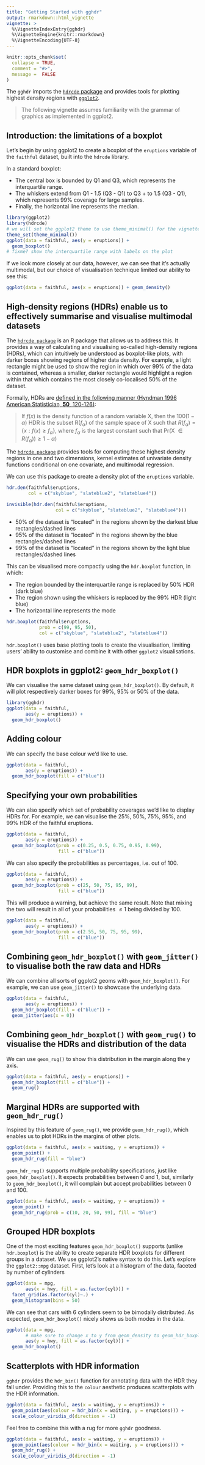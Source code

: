 ```yaml
---
title: "Getting Started with gghdr"
output: rmarkdown::html_vignette
vignette: >
  %\VignetteIndexEntry{gghdr}
  %\VignetteEngine{knitr::rmarkdown}
  %\VignetteEncoding{UTF-8}
---
```


```r
knitr::opts_chunk$set(
  collapse = TRUE,
  comment = "#>",
  message =  FALSE
)
```

The `gghdr` imports the [`hdrcde` package](https://cran.r-project.org/web/packages/hdrcde/index.html) and provides tools for plotting highest density regions with [`ggplot2`](https://ggplot2.tidyverse.org/). 

> The following vignette assumes familiarity with the grammar of graphics as implemented in ggplot2. 

## Introduction: the limitations of a boxplot

Let's begin by using ggplot2 to create a boxplot of the `eruptions` variable of the `faithful` dataset, built into the `hdrcde` library. 

In a standard boxplot:

- The central box is bounded by Q1 and Q3, which represents the interquartile range. 
- The whiskers extend from Q1 - 1.5 (Q3 - Q1) to Q3 + to 1.5 (Q3 - Q1), which represents 99% coverage for large samples. 
- Finally, the horizontal line represents the median.


```r
library(ggplot2)
library(hdrcde)
# we will set the ggplot2 theme to use theme_minimal() for the vignette
theme_set(theme_minimal())
ggplot(data = faithful, aes(y = eruptions)) + 
  geom_boxplot() 
# fixme? show the interquartile range with labels on the plot
```




If we look more closely at our data, however, we can see that it's actually multimodal, but our choice of visualisation technique limited our ability to see this:

```r
ggplot(data = faithful, aes(x = eruptions)) + geom_density()
```

## High-density regions (HDRs) enable us to effectively summarise and visualise multimodal datasets

The [`hdrcde package`](http://pkg.robjhyndman.com/hdrcde/index.html) is an R package that allows us to address this. It provides a way of calculating and visualising so-called high-density regions (HDRs), which can intuitively be understood as boxplot-like plots, with darker boxes showing regions of higher data density. For example, a light rectangle might be used to show the region in which over 99% of the data is contained, whereas a smaller, darker rectangle would highlight a region within that which contains the most closely co-localised 50% of the dataset. 


Formally, HDRs are [defined in the following manner (Hyndman  1996  American Statistician, **50**, 120-126)](https://robjhyndman.com/publications/computing-and-graphing-highest-density-regions/):

> If $f(x)$ is the density function of a random variable X, 
> then the  $100 (1 -\alpha)$ HDR is the subset R($f_\alpha$) of the sample space of X such that 
> $R(f_\alpha) = \{x: f(x) \geq f_\alpha\}$, where $f_\alpha$ is the largest constant such that Pr(X $\in R(f_\alpha)) \geq 1-\alpha$)



The [`hdrcde package`](http://pkg.robjhyndman.com/hdrcde/index.html) provides tools for computing these highest density regions in one and two dimensions, kernel estimates of univariate density functions conditional on one covariate, and multimodal regression. 

We can use this package to create a density plot of the `eruptions` variable.

```r
hdr.den(faithful$eruptions, 
        col = c("skyblue", "slateblue2", "slateblue4"))
```

```r
invisible(hdr.den(faithful$eruptions, 
                  col = c("skyblue", "slateblue2", "slateblue4")))
```



- 50% of the dataset is "located" in the regions shown by the darkest blue rectangles/dashed lines
- 95% of the dataset is "located" in the regions shown by the blue rectangles/dashed lines
- 99% of the dataset is "located" in the regions shown by the light blue rectangles/dashed lines

This can be visualised more compactly using the `hdr.boxplot` function, in which:

- The region bounded by the interquartile range is replaced by 50% HDR (dark blue)
- The region shown using the whiskers is replaced by the 99% HDR (light blue)
- The horizontal line represents the mode 


```r
hdr.boxplot(faithful$eruptions, 
            prob = c(99, 95, 50),
            col = c("skyblue", "slateblue2", "slateblue4"))
```

`hdr.boxplot()` uses base plotting tools to create the visualisation, limiting users' ability to customise and combine it with other `ggplot2` visualisations.


## HDR boxplots in ggplot2: `geom_hdr_boxplot()`

We can visualise the same dataset using `geom_hdr_boxplot()`. By default, it will plot respectively darker boxes for 99%, 95% or 50% of the data.

```r
library(gghdr)
ggplot(data = faithful, 
       aes(y = eruptions)) + 
  geom_hdr_boxplot() 

```

## Adding colour

We can specify the base colour we'd like to use.

```r
ggplot(data = faithful, 
       aes(y = eruptions)) + 
  geom_hdr_boxplot(fill = c("blue")) 
```

## Specifying your own probabilities

We can also specify which set of probability coverages we'd like to display HDRs for. For example, we can visualise the 25%, 50%, 75%, 95%, and 99% HDR of the faithful eruptions.

```r
ggplot(data = faithful, 
       aes(y = eruptions)) + 
  geom_hdr_boxplot(prob = c(0.25, 0.5, 0.75, 0.95, 0.99),
                   fill = c("blue")) 
```

We can also specify the probabilities as percentages, i.e. out of 100. 

```r
ggplot(data = faithful, 
       aes(y = eruptions)) + 
  geom_hdr_boxplot(prob = c(25, 50, 75, 95, 99),
                   fill = c("blue")) 
```

This will produce a warning, but achieve the same result. Note that mixing the two will result in all of your probabilities $\leq1$ being divided by 100.

```r
ggplot(data = faithful, 
       aes(y = eruptions)) + 
  geom_hdr_boxplot(prob = c(2.55, 50, 75, 95, 99),
                   fill = c("blue")) 
```


## Combining `geom_hdr_boxplot()` with `geom_jitter()` to visualise both the raw data and HDRs

We can combine all sorts of ggplot2 geoms with `geom_hdr_boxplot()`. For example, we can use `geom_jitter()` to showcase the underlying data.

```r
ggplot(data = faithful, 
       aes(y = eruptions)) + 
  geom_hdr_boxplot(fill = c("blue")) + 
  geom_jitter(aes(x = 0))
```

## Combining `geom_hdr_boxplot()` with `geom_rug()` to visualise the HDRs and distribution of the data

We can use `geom_rug()` to show this distribution in the margin along the y axis. 

```r
ggplot(data = faithful, aes(y = eruptions)) + 
  geom_hdr_boxplot(fill = c("blue")) + 
  geom_rug()
```

## Marginal HDRs are supported with `geom_hdr_rug()` 

Inspired by this feature of `geom_rug()`, we provide `geom_hdr_rug()`, which enables us to plot HDRs in the margins of other plots. 

```r
ggplot(data = faithful, aes(x = waiting, y = eruptions)) + 
  geom_point() +
  geom_hdr_rug(fill = "blue")
```

`geom_hdr_rug()` supports multiple probability specifications, just like `geom_hdr_boxplot()`. It expects probabilities between 0 and 1, but, similarly to `geom_hdr_boxplot()`, it will complain but accept probabilities between 0 and 100.


```r
ggplot(data = faithful, aes(x = waiting, y = eruptions)) + 
  geom_point() +
  geom_hdr_rug(prob = c(10, 20, 50, 99), fill = "blue")
```

## Grouped HDR boxplots

One of the most exciting features `geom_hdr_boxplot()` supports (unlike `hdr.boxplot`) is the ability to create separate HDR boxplots for different groups in a dataset. We use ggplot2's native syntax to do this. Let's explore the `ggplot2::mpg` dataset. First, let's look at a histogram of the data, faceted by number of cylinders


```r
ggplot(data = mpg, 
       aes(x = hwy, fill = as.factor(cyl))) +
  facet_grid(as.factor(cyl)~.) + 
  geom_histogram(bins = 50) 
```

We can see that cars with 6 cylinders seem to be bimodally distributed. As expected,  `geom_hdr_boxplot()` nicely shows us both modes in the data.


```r
ggplot(data = mpg, 
       # make sure to change x to y from geom_density to geom_hdr_boxplot
       aes(y = hwy, fill = as.factor(cyl))) + 
  geom_hdr_boxplot()
```

## Scatterplots with HDR information

`gghdr` provides the `hdr_bin()` function for annotating data with the HDR they fall under. Providing this to the `colour` aesthetic produces scatterplots with the HDR information.

```r
ggplot(data = faithful, aes(x = waiting, y = eruptions)) +
  geom_point(aes(colour = hdr_bin(x = waiting, y = eruptions))) +
  scale_colour_viridis_d(direction = -1)
```

Feel free to combine this with a rug for more `gghdr` goodness.

```r
ggplot(data = faithful, aes(x = waiting, y = eruptions)) +
  geom_point(aes(colour = hdr_bin(x = waiting, y = eruptions))) +
  geom_hdr_rug() +
  scale_colour_viridis_d(direction = -1)
```

